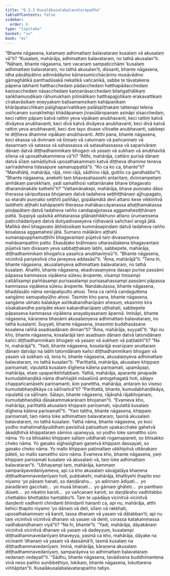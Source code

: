 ```yaml
---
title: "6.3.3 Kusalākusalabalavatarapañha"
tableOfContents: false
sidebar:
  order: 6
type: "tipitaka"
basket: "su"
book: "mi"
---
```



<DynamicBreadcrumb />

<Division number="192" book="mi" bookNo="28">

<Paragraph number="1263" book="mi">
“Bhante nāgasena, katamaṃ adhimattaṃ balavataraṃ kusalaṃ vā akusalaṃ vā”ti? “Kusalaṃ, mahārāja, adhimattaṃ balavataraṃ, no tathā akusalan”ti. “Nāhaṃ, bhante nāgasena, taṃ vacanaṃ sampaṭicchāmi ‘kusalaṃ adhimattaṃ balavataraṃ, no tathā akusalan’ti, dissanti, bhante nāgasena, idha pāṇātipātino adinnādāyino kāmesumicchācārino musāvādino gāmaghātikā panthadūsakā nekatikā vañcanikā, sabbe te tāvatakena pāpena labhanti hatthacchedaṃ pādacchedaṃ hatthapādacchedaṃ kaṇṇacchedaṃ nāsacchedaṃ kaṇṇanāsacchedaṃ bilaṅgathālikaṃ saṅkhamuṇḍikaṃ rāhumukhaṃ jotimālikaṃ hatthapajjotikaṃ erakavattikaṃ cīrakavāsikaṃ eṇeyyakaṃ baḷisamaṃsikaṃ kahāpaṇikaṃ khārāpatacchikaṃ palighaparivattikaṃ palālapīṭhakaṃ tattenapi telena osiñcanaṃ sunakhehipi khādāpanaṃ jīvasūlāropanaṃ asināpi sīsacchedaṃ, keci rattiṃ pāpaṃ katvā rattiṃ yeva vipākaṃ anubhavanti, keci rattiṃ katvā divāyeva anubhavanti, keci divā katvā divāyeva anubhavanti, keci divā katvā rattiṃ yeva anubhavanti, keci dve tayo divase vītivatte anubhavanti, sabbepi te diṭṭheva dhamme vipākaṃ anubhavanti. Atthi pana, bhante nāgasena, koci ekassa vā dvinnaṃ vā tiṇṇaṃ vā catunnaṃ vā pañcannaṃ vā dasannaṃ vā satassa vā sahassassa vā satasahassassa vā saparivāraṃ dānaṃ datvā diṭṭhadhammikaṃ bhogaṃ vā yasaṃ vā sukhaṃ vā anubhavitā sīlena vā uposathakammena vā”ti?
</Paragraph>

<Paragraph number="1264" book="mi">
“Atthi, mahārāja, cattāro purisā dānaṃ datvā sīlaṃ samādiyitvā uposathakammaṃ katvā diṭṭheva dhamme teneva sarīradehena tidasapure samanuppattā”ti. “Ko ca ko ca, bhante”ti? “Mandhātā, mahārāja, rājā, nimi rājā, sādhīno rājā, guttilo ca gandhabbo”ti.
</Paragraph>

<Paragraph number="1265" book="mi">
“Bhante nāgasena, anekehi taṃ bhavasahassehi antaritaṃ, dvinnampetaṃ amhākaṃ parokkhaṃ, yadi samatthosi vattamānake bhave bhagavato dharamānakāle kathehī”ti? “Vattamānakepi, mahārāja, bhave puṇṇako dāso therassa sāriputtassa bhojanaṃ datvā tadaheva seṭṭhiṭṭhānaṃ ajjhupagato, so etarahi puṇṇako seṭṭhīti paññāyi, gopālamātā devī attano kese vikkiṇitvā laddhehi aṭṭhahi kahāpaṇehi therassa mahākaccāyanassa attaṭṭhamakassa piṇḍapātaṃ datvā tadaheva rañño candapajjotassa aggamahesiṭṭhānaṃ pattā. Suppiyā upāsikā aññatarassa gilānabhikkhuno attano ūrumaṃsena paṭicchādanīyaṃ datvā dutiyadivaseyeva rūḷhavaṇā sañchavī arogā jātā. Mallikā devī bhagavato ābhidosikaṃ kummāsapiṇḍaṃ datvā tadaheva rañño kosalassa aggamahesī jātā. Sumano mālākāro aṭṭhahi sumanapupphamuṭṭhīhi bhagavantaṃ pūjetvā taṃ divasaṃyeva mahāsampattiṃ patto. Ekasāṭako brāhmaṇo uttarasāṭakena bhagavantaṃ pūjetvā taṃ divasaṃ yeva sabbaṭṭhakaṃ labhi, sabbepete, mahārāja, diṭṭhadhammikaṃ bhogañca yasañca anubhaviṃsū”ti.
</Paragraph>

<Paragraph number="1266" book="mi">
“Bhante nāgasena, vicinitvā pariyesitvā cha janeyeva addasāsī”ti. “Āma, mahārājā”ti. “Tena hi, bhante nāgasena, akusalaṃyeva adhimattaṃ balavataraṃ, no tathā kusalaṃ. Ahañhi, bhante nāgasena, ekadivasaṃyeva dasapi purise passāmi pāpassa kammassa vipākena sūlesu āropente, vīsampi tiṃsampi cattālīsampi paññāsampi purisasatampi purisasahassampi passāmi pāpassa kammassa vipākena sūlesu āropente. Nandakulassa, bhante nāgasena, bhaddasālo nāma senāpatiputto ahosi. Tena ca raññā candaguttena saṅgāmo samupabyūḷho ahosi. Tasmiṃ kho pana, bhante nāgasena, saṅgāme ubhato balakāye asītikabandharūpāni ahesuṃ, ekasmiṃ kira sīsakabandhe paripāte ekaṃ kabandharūpaṃ uṭṭhahati, sabbepete pāpasseva kammassa vipākena anayabyasanaṃ āpannā. Imināpi, bhante nāgasena, kāraṇena bhaṇāmi akusalaṃyeva adhimattaṃ balavataraṃ, no tathā kusalanti.
</Paragraph>

<Paragraph number="1267" book="mi">
Suyyati, bhante nāgasena, imasmiṃ buddhasāsane kosalena raññā asadisadānaṃ dinnan”ti? “Āma, mahārāja, suyyatī”ti. “Api nu kho, bhante nāgasena, kosalarājā taṃ asadisaṃ dānaṃ datvā tatonidānaṃ kañci diṭṭhadhammikaṃ bhogaṃ vā yasaṃ vā sukhaṃ vā paṭilabhī”ti? “Na hi, mahārājā”ti. “Yadi, bhante nāgasena, kosalarājā evarūpaṃ anuttaraṃ dānaṃ datvāpi na labhi tatonidānaṃ kañci diṭṭhadhammikaṃ bhogaṃ vā yasaṃ vā sukhaṃ vā, tena hi, bhante nāgasena, akusalaṃyeva adhimattaṃ balavataraṃ, no tathā kusalan”ti.
</Paragraph>

<Paragraph number="1268" book="mi">
“Parittattā, mahārāja, akusalaṃ khippaṃ pariṇamati, vipulattā kusalaṃ dīghena kālena pariṇamati, upamāyapi, mahārāja, etaṃ upaparikkhitabbaṃ. Yathā, mahārāja, aparante janapade kumudabhaṇḍikā nāma dhaññajāti māsalūnā antogehagatā hoti, sālayo chappañcamāsehi pariṇamanti, kiṃ panettha, mahārāja, antaraṃ ko viseso kumudabhaṇḍikāya ca sālīnañcā”ti? “Parittattā, bhante, kumudabhaṇḍikāya, vipulattā ca sālīnaṃ. Sālayo, bhante nāgasena, rājārahā rājabhojanaṃ, kumudabhaṇḍikā dāsakammakarānaṃ bhojanan”ti. “Evameva kho, mahārāja, parittattā akusalaṃ khippaṃ pariṇamati, vipulattā kusalaṃ dīghena kālena pariṇamatī”ti.
</Paragraph>

<Paragraph number="1269" book="mi">
“Yaṃ tattha, bhante nāgasena, khippaṃ pariṇamati, taṃ nāma loke adhimattaṃ balavataraṃ, tasmā akusalaṃ balavataraṃ, no tathā kusalaṃ. Yathā nāma, bhante nāgasena, yo koci yodho mahatimahāyuddhaṃ pavisitvā paṭisattuṃ upakacchake gahetvā ākaḍḍhitvā khippataraṃ sāmino upaneyya, so yodho loke samattho sūro nāma. Yo ca bhisakko khippaṃ sallaṃ uddharati rogamapaneti, so bhisakko cheko nāma. Yo gaṇako sīghasīghaṃ gaṇetvā khippaṃ dassayati, so gaṇako cheko nāma. Yo mallo khippaṃ paṭimallaṃ ukkhipitvā uttānakaṃ pāteti, so mallo samattho sūro nāma. Evameva kho, bhante nāgasena, yaṃ khippaṃ pariṇamati kusalaṃ vā akusalaṃ vā, taṃ loke adhimattaṃ balavataran”ti.
</Paragraph>

<Paragraph number="1270" book="mi">
“Ubhayampi taṃ, mahārāja, kammaṃ samparāyavedanīyameva, api ca kho akusalaṃ sāvajjatāya khaṇena diṭṭhadhammavedanīyaṃ hoti, pubbakehi, mahārāja, khattiyehi ṭhapito eso niyamo ‘yo pāṇaṃ hanati, so daṇḍāraho…  yo adinnaṃ ādiyati…  yo paradāraṃ gacchati…  yo musā bhaṇati…  yo gāmaṃ ghāteti…  yo panthaṃ dūseti…  yo nikatiṃ karoti…  yo vañcanaṃ karoti, so daṇḍāraho vadhitabbo chettabbo bhettabbo hantabbo’ti. Taṃ te upādāya vicinitvā vicinitvā daṇḍenti vadhenti chindanti bhindanti hananti ca, api nu, mahārāja, atthi kehici ṭhapito niyamo ‘yo dānaṃ vā deti, sīlaṃ vā rakkhati, uposathakammaṃ vā karoti, tassa dhanaṃ vā yasaṃ vā dātabban’ti; api nu taṃ vicinitvā vicinitvā dhanaṃ vā yasaṃ vā denti, corassa katakammassa vadhabandhanaṃ viyā”ti? “Na hi, bhante”ti. “Yadi, mahārāja, dāyakānaṃ vicinitvā vicinitvā dhanaṃ vā yasaṃ vā dadeyyuṃ, kusalampi diṭṭhadhammavedanīyaṃ bhaveyya, yasmā ca kho, mahārāja, dāyake na vicinanti ‘dhanaṃ vā yasaṃ vā dassāmā’ti, tasmā kusalaṃ na diṭṭhadhammavedanīyaṃ. Iminā, mahārāja, kāraṇena akusalaṃ diṭṭhadhammavedanīyaṃ, samparāyeva so adhimattaṃ balavataraṃ vedanaṃ vedayatī”ti. “Sādhu, bhante nāgasena, tavādisena buddhimantena vinā neso pañho sunibbeṭhiyo, lokikaṃ, bhante nāgasena, lokuttarena viññāpitan”ti.

</Paragraph>
</Division>

<Paragraph number="1271" type="center" book="mi">
Kusalākusalabalavatarapañho tatiyo.
</Paragraph>